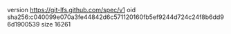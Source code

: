 version https://git-lfs.github.com/spec/v1
oid sha256:c040099e070a3fe44842d6c571120160fb5ef9244d724c24f8b6dd96d1900539
size 16261

